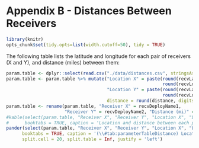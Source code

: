 # Appendix B - Distances Between Receivers {#AppendixB}

```r
library(knitr)
opts_chunk$set(tidy.opts=list(width.cutoff=50), tidy = TRUE)
```

The following table lists the latitude and longitude for each pair of receivers (X and Y), and distance (miles) between them:

```r
param.table <- dplyr::select(read.csv("./data/distances.csv", stringsAsFactors=FALSE), 2:8)
param.table <- param.table %>% mutate("Location X" = paste(round(recvLat1, digits = 2), 
                                                           round(recvLon1, digits = 2), sep = ", "),
                                      "Location Y" = paste(round(recvLat2, digits = 2), 
                                                           round(recvLon2, digits = 2), sep = ", "),
                                      distance = round(distance, digits = 2))
param.table <- rename(param.table, "Receiver X" = recvDeployName1, 
                      "Receiver Y" = recvDeployName2, "Distance (mi)" = distance)
#kable(select(param.table, "Receiver X", "Receiver Y", "Location X", "Location Y", "Distance (mi)"), 
#      booktabs = TRUE, caption = 'Location and distance between each pair of receivers', longtable = TRUE)
pander(select(param.table, "Receiver X", "Receiver Y", "Location X", "Location Y", "Distance (mi)"), 
      booktabs = TRUE, caption = '(\\#tab:parameterTableDistance) Location and distance between each pair of receivers', 
      split.cell = 20, split.table = Inf, justify = 'left')

```

